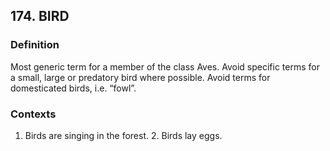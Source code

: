 ## 174. BIRD
### Definition
Most generic term for a member of the class Aves. Avoid specific terms for a small, large or predatory bird where possible. Avoid terms for domesticated birds, i.e. "fowl".

### Contexts
1. Birds are singing in the forest. 2. Birds lay eggs.

